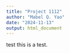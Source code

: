 ```yaml
---
title: "Project 1112"
author: "Mabel Q. Yao"
date: "2024-11-13"
output: html_document
---
```



test 
this is a test. 